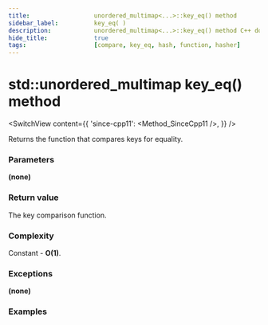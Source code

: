 ```yaml
---
title:					unordered_multimap<...>::key_eq() method
sidebar_label:			key_eq( )
description:			unordered_multimap<...>::key_eq() method C++ documentation
hide_title:				true
tags:					[compare, key_eq, hash, function, hasher]
---
```



<!----------------- Codes ---------------------->

<!-- key_eq() -->

# std::unordered_multimap key_eq() method

<SwitchView content={{
    'since-cpp11': <Method_SinceCpp11 />,
    }} />

Returns the function that compares keys for equality.

### Parameters

**(none)**

### Return value

The key comparison function.

### Complexity

Constant - **O(1)**.

### Exceptions

**(none)**

### Examples

<ImproveSection />
